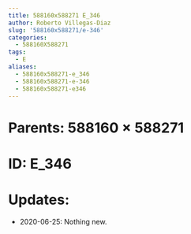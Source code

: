 ```yaml
---
title: 588160x588271 E_346
author: Roberto Villegas-Diaz
slug: '588160x588271/e-346'
categories:
  - 588160X588271
tags:
  - E
aliases:
  - 588160x588271-e_346
  - 588160x588271-e-346
  - 588160x588271-e346
---
```


# **Parents**: 588160 $\times$ 588271
# **ID**: E_346
# **Updates**: 
 - 2020-06-25: Nothing new.

